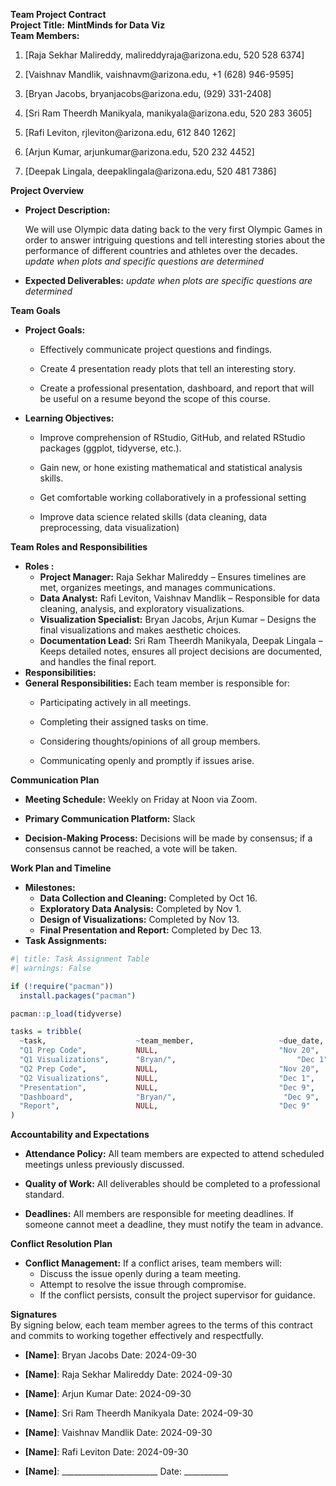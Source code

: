 **Team Project Contract**\
**Project Title:** **MintMinds for Data Viz\
Team Members:**

1.  \[Raja Sekhar Malireddy, malireddyraja\@arizona.edu, 520 528 6374\]

2.  \[Vaishnav Mandlik, vaishnavm\@arizona.edu, +1 (628) 946-9595\]

3.  \[Bryan Jacobs, bryanjacobs\@arizona.edu, (929) 331-2408\]

4.  \[Sri Ram Theerdh Manikyala, manikyala\@arizona.edu, 520 283 3605\]

5.  \[Rafi Leviton, rjleviton\@arizona.edu, 612 840 1262\]

6.  \[Arjun Kumar, arjunkumar\@arizona.edu, 520 232 4452\]

7.  \[Deepak Lingala, deepaklingala\@arizona.edu, 520 481 7386\]

**Project Overview**

-   **Project Description:**

    We will use Olympic data dating back to the very first Olympic Games in order to answer intriguing questions and tell interesting stories about the performance of different countries and athletes over the decades. *update when plots and specific questions are determined*

-   **Expected Deliverables:** *update when plots are specific questions are determined*

**Team Goals**

-   **Project Goals:**

    -   Effectively communicate project questions and findings.

    -   Create 4 presentation ready plots that tell an interesting story.

    -   Create a professional presentation, dashboard, and report that will be useful on a resume beyond the scope of this course.

-   **Learning Objectives:**

    -   Improve comprehension of RStudio, GitHub, and related RStudio packages (ggplot, tidyverse, etc.).

    -   Gain new, or hone existing mathematical and statistical analysis skills.

    -   Get comfortable working collaboratively in a professional setting

    -   Improve data science related skills (data cleaning, data preprocessing, data visualization)

**Team Roles and Responsibilities**

-   **Roles :**
    -   **Project Manager:** Raja Sekhar Malireddy – Ensures timelines are met, organizes meetings, and manages communications.
    -   **Data Analyst:** Rafi Leviton, Vaishnav Mandlik – Responsible for data cleaning, analysis, and exploratory visualizations.
    -   **Visualization Specialist:** Bryan Jacobs, Arjun Kumar – Designs the final visualizations and makes aesthetic choices.
    -   **Documentation Lead:** Sri Ram Theerdh Manikyala, Deepak Lingala – Keeps detailed notes, ensures all project decisions are documented, and handles the final report.
-   **Responsibilities:**
-   **General Responsibilities:** Each team member is responsible for:
    -   Participating actively in all meetings.

    -   Completing their assigned tasks on time.

    -   Considering thoughts/opinions of all group members.

    -   Communicating openly and promptly if issues arise.

**Communication Plan**

-   **Meeting Schedule:** Weekly on Friday at Noon via Zoom.

-   **Primary Communication Platform:** Slack

-   **Decision-Making Process:** Decisions will be made by consensus; if a consensus cannot be reached, a vote will be taken.

**Work Plan and Timeline**

-   **Milestones:**
    -   **Data Collection and Cleaning:** Completed by Oct 16.
    -   **Exploratory Data Analysis:** Completed by Nov 1.
    -   **Design of Visualizations:** Completed by Nov 13.
    -   **Final Presentation and Report:** Completed by Dec 13.
-   **Task Assignments:**

```r
#| title: Task Assignment Table
#| warnings: False

if (!require("pacman")) 
  install.packages("pacman")

pacman::p_load(tidyverse)

tasks = tribble(
  ~task,                    ~team_member,                   ~due_date,
  "Q1 Prep Code",           NULL,                           "Nov 20",
  "Q1 Visualizations",      "Bryan/",                           "Dec 1",
  "Q2 Prep Code",           NULL,                           "Nov 20",
  "Q2 Visualizations",      NULL,                           "Dec 1",
  "Presentation",           NULL,                           "Dec 9",
  "Dashboard",              "Bryan/",                        "Dec 9",
  "Report",                 NULL,                           "Dec 9"
)
```

**Accountability and Expectations**

-   **Attendance Policy:** All team members are expected to attend scheduled meetings unless previously discussed.

-   **Quality of Work:** All deliverables should be completed to a professional standard.

-   **Deadlines:** All members are responsible for meeting deadlines. If someone cannot meet a deadline, they must notify the team in advance.

**Conflict Resolution Plan**

-   **Conflict Management:** If a conflict arises, team members will:
    -   Discuss the issue openly during a team meeting.
    -   Attempt to resolve the issue through compromise.
    -   If the conflict persists, consult the project supervisor for guidance.

**Signatures**\
By signing below, each team member agrees to the terms of this contract and commits to working together effectively and respectfully.

-   **\[Name\]**: Bryan Jacobs Date: 2024-09-30

-   **\[Name\]**: Raja Sekhar Malireddy Date: 2024-09-30

-   **\[Name\]**: Arjun Kumar Date: 2024-09-30

-   **\[Name\]**: Sri Ram Theerdh Manikyala Date: 2024-09-30

-   **\[Name\]**: Vaishnav Mandlik Date: 2024-09-30

-   **\[Name\]**: Rafi Leviton Date: 2024-09-30

-   **\[Name\]**: \_\_\_\_\_\_\_\_\_\_\_\_\_\_\_\_\_\_\_\_\_\_\_\_ Date: \_\_\_\_\_\_\_\_\_\_\_
